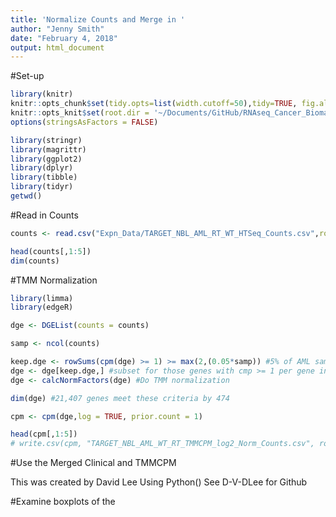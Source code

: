 ```yaml
---
title: 'Normalize Counts and Merge in '
author: "Jenny Smith"
date: "February 4, 2018"
output: html_document
---
```



#Set-up 

```r
library(knitr)
knitr::opts_chunk$set(tidy.opts=list(width.cutoff=50),tidy=TRUE, fig.align='center', fig.height=5, fig.width=8, dpi = 600)
knitr::opts_knit$set(root.dir = '~/Documents/GitHub/RNAseq_Cancer_Biomarkers/')
options(stringsAsFactors = FALSE)
```


```r
library(stringr)
library(magrittr)
library(ggplot2)
library(dplyr)
library(tibble)
library(tidyr)
getwd()
```


#Read in Counts 

```r
counts <- read.csv("Expn_Data/TARGET_NBL_AML_RT_WT_HTSeq_Counts.csv",row.names = 1)

head(counts[,1:5])
dim(counts)
```



#TMM Normalization 

```r
library(limma)
library(edgeR)
```

```r
dge <- DGEList(counts = counts)
```

```r
samp <- ncol(counts)

keep.dge <- rowSums(cpm(dge) >= 1) >= max(2,(0.05*samp)) #5% of AML samples has cpm of at least 1 for a gene
dge <- dge[keep.dge,] #subset for those genes with cmp >= 1 per gene in AML samples
dge <- calcNormFactors(dge) #Do TMM normalization
```

```r
dim(dge) #21,407 genes meet these criteria by 474 

cpm <- cpm(dge,log = TRUE, prior.count = 1)

head(cpm[,1:5])
# write.csv(cpm, "TARGET_NBL_AML_WT_RT_TMMCPM_log2_Norm_Counts.csv", row.names = TRUE)
```


#Use the Merged Clinical and TMMCPM 

This was created by David Lee Using Python()
See D-V-DLee for Github 



#Examine boxplots of the 

```r

```







